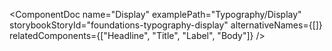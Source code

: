 
<ComponentDoc
  name="Display"
  examplePath="Typography/Display"
  storybookStoryId="foundations-typography-display"
  alternativeNames={[]}
  relatedComponents={["Headline", "Title", "Label", "Body"]}
/>

